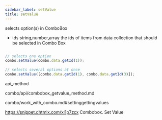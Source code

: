 ```yaml
---
sidebar_label: setValue
title: setValue
---
```



          


<Short>
 selects option(s) in ComboBox



</Short>



- ids	 string,number,array	 the ids of items from data collection that should be selected in Combo Box



~~~js

// selects one option
combo.setValue(combo.data.getId(1));
 
// selects several options at once
combo.setValue([combo.data.getId(1), combo.data.getId(3)]);


~~~
 api_method

<Descr>





</Descr>



combo/api/combobox_getvalue_method.md

 combo/work_with_combo.md#settinggettingvalues


https://snippet.dhtmlx.com/xl1p7zcx	Combobox. Set Value




